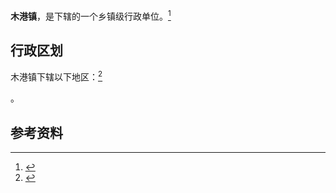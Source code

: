 {{中国乡级行政区|42/02/22/113/000}}

'''木港镇'''，是{{PRC admin/fullname|42/02/22/113/000|3}}下辖的一个乡镇级行政单位。<ref>{{PRC admin/ref sgc|{{PRC admin/parent|42/02/22/113/000}}}}</ref>

== 行政区划 ==

木港镇下辖以下地区：<ref>{{PRC admin/ref sgc|42/02/22/113/000}}</ref>

{{PRC admin/children|42/02/22/113/000}}。

== 参考资料 ==

{{reflist}}

{{行政区划小作品}}
{{PRC admin/navcat|42/02/22/113/000}}